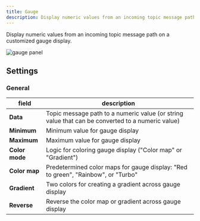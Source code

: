 ```yaml
---
title: Gauge
description: Display numeric values from an incoming topic message path on a customized gauge display.
---
```


Display numeric values from an incoming topic message path on a customized gauge display.

![gauge panel](/img/docs/visualizing/panels/gauge/panel.webp)

## Settings

### General

| field          | description                                                                                      |
| -------------- | ------------------------------------------------------------------------------------------------ |
| **Data**       | Topic message path to a numeric value (or string value that can be converted to a numeric value) |
| **Minimum**    | Minimum value for gauge display                                                                  |
| **Maximum**    | Maximum value for gauge display                                                                  |
| **Color mode** | Logic for coloring gauge display ("Color map" or "Gradient")                                     |
| **Color map**  | Predetermined color maps for gauge display: "Red to green", "Rainbow", or "Turbo"                |
| **Gradient**   | Two colors for creating a gradient across gauge display                                          |
| **Reverse**    | Reverse the color map or gradient across gauge display                                           |
